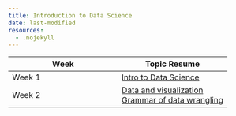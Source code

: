 ```yaml
---
title: Introduction to Data Science
date: last-modified
resources:
  - .nojekyll
---
```

|Week|Topic Resume|
|--------|--------|
|Week 1 | [Intro to Data Science](./Lecture-summaries/Intro-to-data-science.md)|
|Week 2 | [Data and visualization](./Lecture-summaries/Data-and-visualization.md) <br> [Grammar of data wrangling](./Lecture-summaries/Grammar-of-data-wrangling.md)|
